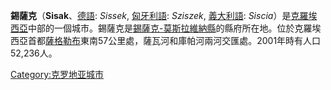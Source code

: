 {{Infobox City
|chinese_name = 錫薩克
|official_name = Sisak
|image_flag= 
|image_seal= 
|image_map = 
|mapsize = 
|subdivision_type = [[国家|国家]]
|subdivision_name = [[克羅埃西亞|克羅埃西亞]]
|leader_title = 
|leader_name =
|region= 
|departement= 
|party=
|mandat=since = 
|area_total =
|population_as_of  = 2001
|population_total = 52,236
|population_density = 
|timezone = +2
|latd = 
|latm = 
|lats = 
|latNS = 
|longd = 
|longm = 
|longs = 
|longEW = 
|website = http://www.sisak.hr/
|}}
'''錫薩克'''（'''Sisak'''、[[德語|德語]]: ''Sissek'', [[匈牙利語|匈牙利語]]: ''Sziszek'', 
[[義大利語|義大利語]]: ''Siscia''）是[[克羅埃西亞|克羅埃西亞]]中部的一個城市。錫薩克是[[錫薩克-莫斯拉維納縣|錫薩克-莫斯拉維納縣]]的縣府所在地。位於克羅埃西亞首都[[薩格勒布|薩格勒布]]東南57公里處，薩瓦河和庫帕河兩河交匯處。2001年時有人口52,236人。

{{Wikivoyage|錫薩克}}
{{Authority control}}
{{DEFAULTSORT:Sisak}}
[[Category:克罗地亚城市|Category:克罗地亚城市]]